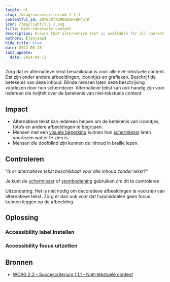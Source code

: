 ```yaml
---
locale: nl
slug: /wcag/succescriterium-1-1-1
contentful_id: 2OYB3OfXUMOdDIR7WPn3jR
icon: /img/light/1.1.1.svg
title: Niet-tekstuele content
description: Ensure that alternative text is available for all content without text.
authors: [janjaap]
hide_title: true
date: 2022-06-16
last_update:
  date: 2024-04-12
---
```


<Hero
  title="Niet-tekstuele content"
  image="/img/light/1.1.1.svg"
  alt="WCAG 1.1.1 - Logo"
  prefix="Succescriterium 1.1.1"
  suffix="Niveau A"
/>

Zorg dat er alternatieve tekst beschikbaar is voor alle niet-tekstuele content. Dat zijn onder andere afbeeldingen, icoontjes en grafieken. Beschrijf de betekenis van deze inhoud. Blinde mensen laten deze beschrijving voorlezen door hun schermlezer. Alternatieve tekst kan ook handig zijn voor iedereen die twijfelt over de betekenis van niet-tekstuele content.

## Impact

- Alternatieve tekst kan iedereen helpen om de betekenis van icoontjes, foto’s en andere afbeeldingen te begrijpen.
- Mensen met een [visuele beperking](/nl/artikelen/beperkingen/visueel) kunnen hun [schermlezer](/nl/stats/schermlezer) laten voorlezen wat er te zien is.
- Mensen die doofblind zijn kunnen de inhoud in braille lezen.

## Controleren

“*Is er alternatieve tekst beschikbaar voor alle inhoud zonder tekst?”*

Je kunt de [schermlezer](/nl/stats/schermlezer) of [stembediening](/nl/stats/stembediening) gebruiken om dit te controleren.

Uitzondering: Het is niet nodig om decoratieve afbeeldingen te voorzien van alternatieve tekst. Zorg er dan ook voor dat hulpmiddelen geen focus kunnen leggen op de afbeelding.

## Oplossing

### Accessibility label instellen

<CodeSample id="accessibility-label" locale="nl"/>

### Accessibility focus uitzetten

<CodeSample id="accessibility-focusable" locale="nl"/>

## Bronnen

- [WCAG 2.2 - Succescriterium 1.1.1 - Niet-tekstuele content](https://www.w3.org/Translations/WCAG22-nl/#niet-tekstuele-content)

